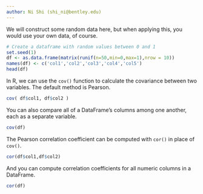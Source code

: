```yaml
---
author: Ni Shi (shi_ni@bentley.edu)
---
```


We will construct some random data here, but when applying this, you would use your own data, of course.

```r
# Create a dataframe with random values between 0 and 1
set.seed(1)
df <- as.data.frame(matrix(runif(n=50,min=0,max=1),nrow = 10))
names(df) <- c('col1','col2','col3','col4','col5')
head(df)
```

In R, we can use the `cov()` function to calculate the covariance between two variables. The default method is Pearson.

```r
cov( df$col1, df$col2 )
```

You can also compare all of a DataFrame's columns among one another, each as a separate variable.

```r
cov(df)
```

The Pearson correlation coefficient can be computed with `cor()` in place of `cov()`.

```r
cor(df$col1,df$col2)
```

And you can compute correlation coefficients for all numeric columns in a DataFrame.

```r
cor(df)
```
